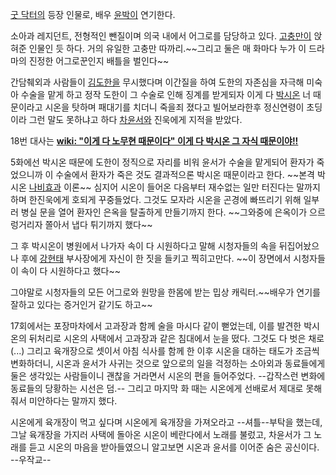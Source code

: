 [[굿 닥터]]의 등장 인물로, 배우 [[윤박]]이 연기한다.

소아과 레지던트, 전형적인 뺀질이며 의국 내에서 어그로를 담당하고 있다. [[고충만]]이 앉혀준 인물인 듯 하다. 거의 유일한 고충만 따까리.~~그리고 둘은 매 화마다 누가 이 드라마의 진정한 어그로꾼인지 배틀을 벌인다~~

간담췌외과 사람들이 [[김도한]]을 무시했다며 이간질을 하여 도한의 자존심을 자극해 미숙아 수술을 맡게 하고 정작 도한이 그 수술로 인해 징계를 받게되자 이게 다 [[박시온]] 너 때문이라고 시온을 탓하며 패대기를 치더니 죽을죄 졌다고 빌어보라한후 정신연령이 초딩이라 그런 말도 못하냐고 하다 [[차윤서]]와 진욱에게 지적을 받았다.

18번 대사는 '''[[wiki: "이게 다 노무현 때문이다" 이게 다 박시온 그 자식 때문이야!!]]'''

5화에선 박시온 때문에 도한이 정직으로 자리를 비워 윤서가 수술을 맡게되어 환자가 죽었으니까 이 수술에서 환자가 죽은 것도 결과적으론 박시온 때문이라고 한다. ~~본격 박시온 [[나비효과]] 이론~~ 심지어 시온이 들어온 다음부터 재수없는 일만 터진다는 말까지 하며 한진욱에게 호되게 꾸중들었다. 그것도 모자라 시온을 곤경에 빠뜨리기 위해 일부러 병실 문을 열어 환자인 은옥을 탈출하게 만들기까지 한다. ~~그와중에 은옥이가 으르렁거리자 쫄아서 냅다 튀기까지 했다~~

그 후 박시온이 병원에서 나가자 속이 다 시원하다고 말해 시청자들의 속을 뒤집어놨으나 후에 [[강현태]] 부사장에게 자신이 한 짓을 들키고 찍히고만다. ~~이 장면에서 시청자들이 속이 다 시원하다고 했다~~

그야말로 시청자들의 모든 어그로와 원망을 한몸에 받는 밉상 캐릭터.~~배우가 연기를 잘하고 있다는 증거인거 같기도 하고~~

17회에서는 포장마차에서 고과장과 함께 술을 마시다 같이 뻗었는데, 이를 발견한 박시온의 뒤처리로 시온의 사택에서 고과장과 같은 침대에서 눈을 떴다. 그것도 다 벗은 채로(...) 그리고 육개장으로 셋이서 아침 식사를 함께 한 이후 시온을 대하는 태도가 조금씩 변화하더니, 시온과 윤서가 사귀는 것으로 앞으로의 일을 걱정하는 소아외과 동료들에게 둘은 생각있는 사람들이니 괜찮을 거라면서 시온의 편을 들어주었다. --갑작스런 변화에 동료들의 당황하는 시선은 덤.-- 그리고 마지막 화 때는 시온에게 선배로서 제대로 못해줘서 미안하다는 말까지 했다.

시온에게 육개장이 먹고 싶다며 시온에게 육개장을 가져오라고 --셔틀--부탁을 했는데, 그날 육개장을 가지러 사택에 돌아온 시온이 베란다에서 노래를 불렀고, 차윤서가 그 노래를 듣고 시온의 마음을 받아들였으니 알고보면 시온과 윤서를 이어준 숨은 공신이다. --우작교--
